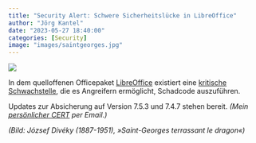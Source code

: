 ```yaml
---
title: "Security Alert: Schwere Sicherheitslücke in LibreOffice"
author: "Jörg Kantel"
date: "2023-05-27 18:40:00"
categories: [Security]
image: "images/saintgeorges.jpg"
---
```


[![](images/saintgeorges-b.jpg)](https://image.invaluable.com/housePhotos/Tajan/28/318428/H0965-L28747068.jpg)

In dem quelloffenen Officepaket [LibreOffice](https://de.wikipedia.org/wiki/LibreOffice) existiert eine [kritische Schwachstelle](https://www.libreoffice.org/about-us/security/advisories/cve-2023-2255/), die es Angreifern ermöglicht, Schadcode auszuführen.

Updates zur Absicherung auf Version 7.5.3 und 7.4.7 stehen bereit. *(Mein [persönlicher CERT](http://www.gwdg.de/~mreiman1/) per Email.)*

*(Bild: József Divéky (1887-1951), »Saint-Georges terrassant le dragon«)*
